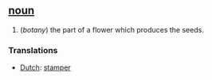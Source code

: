 == [[noun]]==
#(''botany'') the part of a flower which produces the seeds.
===Translations===
*[[Dutch]]: [[stamper]]